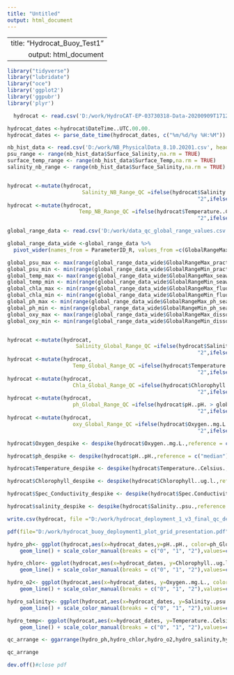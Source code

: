 ```yaml
---
title: "Untitled"
output: html_document
---
```


---
  title: "Hydrocat_Buoy_Test1"
output: html_document
---
  
```r
library("tidyverse")
library("lubridate")
library("oce")
library('ggplot2')
library('ggpubr')
library('plyr')
```


```r
  hydrocat <- read.csv('D:/work/HydroCAT-EP-03730318-Data-20200909T171236_Test_Buoy_Deployment_1.csv', header=TRUE, sep=",")
```

```r
hydrocat_dates <-hydrocat$DateTime..UTC.00.00.
hydrocat_dates <- parse_date_time(hydrocat_dates, c("%m/%d/%y %H:%M"))
```

```r
nb_hist_data <- read.csv('D:/work/NB_PhysicalData_8.10.20201.csv', header=TRUE, sep=",", na.strings=c(""))
psu_range <- range(nb_hist_data$Surface_Salinity,na.rm = TRUE)
surface_temp_range <- range(nb_hist_data$Surface_Temp,na.rm = TRUE)
salinity_nb_range <- range(nb_hist_data$Surface_Salinity,na.rm = TRUE)


hydrocat <-mutate(hydrocat,
                        Salinity_NB_Range_QC =ifelse(hydrocat$Salinity..psu. > max(psu_range),
                                                             "2",ifelse( hydrocat$Salinity..psu. < min(psu_range),"1","0")))
hydrocat <-mutate(hydrocat,
                       Temp_NB_Range_QC =ifelse(hydrocat$Temperature..Celsius. > max(surface_temp_range),
                                                             "2",ifelse( hydrocat$Temperature..Celsius. < min(surface_temp_range),"1","0")))
```

```r
global_range_data <- read.csv('D:/work/data_qc_global_range_values.csv', header=TRUE, sep=",", na.strings=c(""))

global_range_data_wide <-global_range_data %>% 
  pivot_wider(names_from = ParameterID_R, values_from =c(GlobalRangeMax, GlobalRangeMin))

global_psu_max <- max(range(global_range_data_wide$GlobalRangeMax_practical_salinity))
global_psu_min <- min(range(global_range_data_wide$GlobalRangeMin_practical_salinity))
global_temp_max <- max(range(global_range_data_wide$GlobalRangeMax_seawater_temperature))
global_temp_min <- min(range(global_range_data_wide$GlobalRangeMin_seawater_temperature))
global_chla_max <- min(range(global_range_data_wide$GlobalRangeMax_fluorometric_chlorophyll_a))
global_chla_min <- min(range(global_range_data_wide$GlobalRangeMin_fluorometric_chlorophyll_a))
global_ph_max <- min(range(global_range_data_wide$GlobalRangeMax_ph_seawater))
global_ph_min <- min(range(global_range_data_wide$GlobalRangeMin_ph_seawater))
global_oxy_max <- max(range(global_range_data_wide$GlobalRangeMax_dissolved_oxygen))
global_oxy_min <- min(range(global_range_data_wide$GlobalRangeMin_dissolved_oxygen))


hydrocat <-mutate(hydrocat,
                      Salinity_Global_Range_QC =ifelse(hydrocat$Salinity..psu. > global_psu_max,
                                                             "2",ifelse( hydrocat$Salinity..psu < global_psu_min,"1","0")))
hydrocat <-mutate(hydrocat,
                     Temp_Global_Range_QC =ifelse(hydrocat$Temperature..Celsius. > global_temp_max,
                                                             "2",ifelse( hydrocat$Temperature..Celsius. < global_temp_min,"1","0")))
hydrocat <-mutate(hydrocat,
                     Chla_Global_Range_QC =ifelse(hydrocat$Chlorophyll..ug.l. > global_chla_max,
                                                             "2",ifelse( hydrocat$Chlorophyll..ug.l. < global_chla_min,"1","0")))
hydrocat <-mutate(hydrocat,
                     ph_Global_Range_QC =ifelse(hydrocat$pH..pH. > global_ph_max,
                                                             "2",ifelse( hydrocat$pH..pH. < global_ph_min,"1","0")))
hydrocat <-mutate(hydrocat,
                     oxy_Global_Range_QC =ifelse(hydrocat$Oxygen..mg.L. > global_oxy_max,
                                                             "2",ifelse( hydrocat$Oxygen..mg.L. < global_oxy_min,"1","0")))

```

```r
hydrocat$Oxygen_despike <- despike(hydrocat$Oxygen..mg.L.,reference = c("median"),n = 4,k = 7,replace = c("NA"),skip)

hydrocat$ph_despike <- despike(hydrocat$pH..pH.,reference = c("median"),n = 4,k = 7,replace = c("NA"),skip)

hydrocat$Temperature_despike <- despike(hydrocat$Temperature..Celsius.,reference = c("median"),n = 4,k = 7,replace = c("NA"),skip)

hydrocat$Chlorophyll_despike <- despike(hydrocat$Chlorophyll..ug.l.,reference = c("median"),n = 4,k = 7,replace = c("NA"),skip)

hydrocat$Spec_Conductivity_despike <- despike(hydrocat$Spec.Conductivity..uS.cm.,reference = c("median"),n = 4,k = 7,replace = c("NA"),skip)

hydrocat$salinity_despike <- despike(hydrocat$Salinity..psu.,reference = c("median"),n = 4,k = 7,replace = c("NA"),skip)

```

```r
write.csv(hydrocat, file ="D:/work/hydrocat_deployment_1_v3_final_qc_despiked.csv")
```


```r

pdf(file="D:/work/hydrocat_buoy_deployment1_plot_grid_presentation.pdf",width=9,height=12,useDingbats=FALSE)#open pdf graphical object to plot as pdf

hydro_ph<- ggplot(hydrocat,aes(x=hydrocat_dates,y=pH..pH., color=ph_Global_Range_QC)) +
    geom_line() + scale_color_manual(breaks = c("0", "1", "2"),values=c("#009900", "#009900", "#009900")) + ylab('pH') + xlab('Date')

hydro_chlor<- ggplot(hydrocat,aes(x=hydrocat_dates, y=Chlorophyll..ug.l., color=Chla_Global_Range_QC)) +
    geom_line() + scale_color_manual(breaks = c("0", "1", "2"),values=c("#009900", "#009900", "#009900")) + ylab('Chlorophyll a (ug/L)') + xlab('Date')

hydro_o2<- ggplot(hydrocat,aes(x=hydrocat_dates, y=Oxygen..mg.L., color=oxy_Global_Range_QC)) +
    geom_line() + scale_color_manual(breaks = c("0", "1", "2"),values=c("#009900", "#009900", "#009900")) + ylab('Surface Dissolved Oxygen (mg/L)')+ xlab('Date')

hydro_salinity<- ggplot(hydrocat,aes(x=hydrocat_dates, y=Salinity..psu., color=Salinity_NB_Range_QC)) +
    geom_line() + scale_color_manual(breaks = c("0", "1", "2"),values=c("#009900", "#00CCCC", "#CC0000")) + ylab('Surface Salinity (PSU)') + xlab('Date')

hydro_temp<- ggplot(hydrocat,aes(x=hydrocat_dates, y=Temperature..Celsius., color=Temp_NB_Range_QC)) +
    geom_line() + scale_color_manual(breaks = c("0", "1", "2"),values=c("#009900", "#00CCCC", "#CC0000")) + ylab('Surface Temperature (C)') + xlab('Date')

qc_arrange <- ggarrange(hydro_ph,hydro_chlor,hydro_o2,hydro_salinity,hydro_temp,nrow = 5)

qc_arrange

dev.off()#close pdf

```



